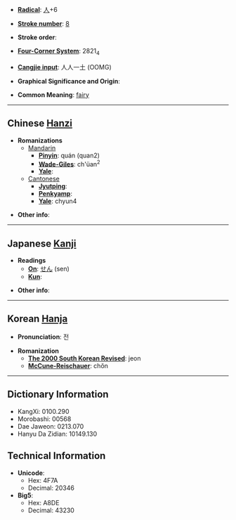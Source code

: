 * '''[[Wiktionary:Chinese radical index| Radical]]''': [[Wiktionary:Chinese radical index 人|人]]+6

* '''[[Wiktionary:Chinese total strokes index|Stroke number]]''': [[Wiktionary:Chinese total strokes index 8|8]]

* '''Stroke order''': 

* '''[[Wiktionary:Chinese four corner index|Four-Corner System]]''': 2821<sub>4</sub>

* '''[[Wiktionary:Chinese Cangjie index|Cangjie input]]''': 人人一土 (OOMG)

* '''Graphical Significance and Origin''': 

* '''Common Meaning''': [[fairy]]

----

== Chinese [[Hanzi]] ==

* '''Romanizations'''
** [[Mandarin]]
*** '''[[Pinyin]]''': quán (quan2)
*** '''[[Wade-Giles]]''': ch'üan<sup>2</sup>
*** '''[[Yale]]''': 
**[[Cantonese]]
***'''[[Jyutping]]''':
***'''[[Penkyamp]]''': 
***'''[[Yale]]''': chyun4

* '''Other info''': 

----

== Japanese [[Kanji]] ==

* '''Readings'''
** '''[[On]]''': [[せん]] (sen)
** '''[[Kun]]''': 

* '''Other info''':  

----

== Korean [[Hanja]] ==

* '''Pronunciation''': 전

* '''Romanization'''
** '''[[The 2000 South Korean Revised Romanization|The 2000 South Korean Revised]]''': jeon
** '''[[McCune-Reischauer]]''': chŏn

----

== Dictionary Information ==

* KangXi: 0100.290
* Morobashi: 00568
* Dae Jaweon: 0213.070
* Hanyu Da Zidian: 10149.130

== Technical Information ==

* '''Unicode''':
** Hex: 4F7A
** Decimal: 20346
* '''Big5''':
** Hex: A8DE
** Decimal: 43230